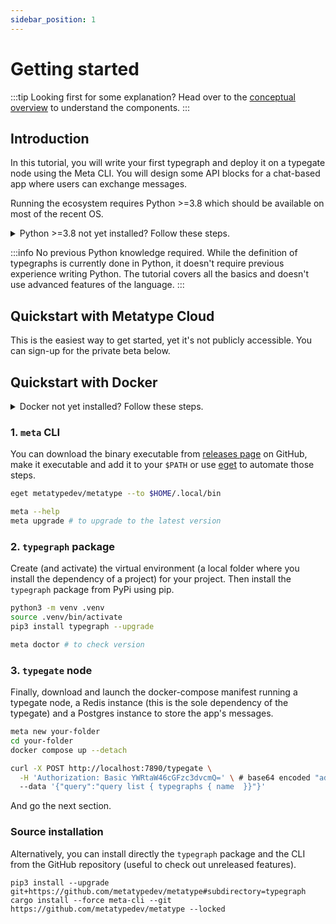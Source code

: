 ```yaml
---
sidebar_position: 1
---
```



# Getting started

<Metatype />

:::tip Looking first for some explanation?
Head over to the [conceptual overview](/docs/concepts/overview) to understand the components.
:::

## Introduction

In this tutorial, you will write your first typegraph and deploy it on a typegate node using the Meta CLI.
You will design some API blocks for a chat-based app where users can exchange messages.

Running the ecosystem requires Python >=3.8 which should be available on most of the recent OS.

<details>
  <summary>Python >=3.8 not yet installed? Follow these steps.</summary>

<Tabs>
  <TabItem value="linux" label="Debian-based Linux" default>

```bash
sudo apt-get update
sudo apt-get install python3 python3-pip python3-venv
```

  </TabItem>
  <TabItem value="macos" label="MacOS">

```bash
brew install python3
```

  </TabItem>
  <TabItem value="windows" label="Windows">

Download the [Python installer](https://www.python.org/downloads/windows/) from the official website and follow the installation steps.

  </TabItem>
</Tabs>

Then verify that you have a version higher than 3.8:

```bash
python --version # or python3 --version
> Python 3.8.16
```

</details>

:::info No previous Python knowledge required.
While the definition of typegraphs is currently done in Python, it doesn't require previous experience writing Python.
The tutorial covers all the basics and doesn't use advanced features of the language.
:::

## Quickstart with Metatype Cloud

This is the easiest way to get started, yet it's not publicly accessible. You can sign-up for the private beta below.

<Newsletter />

## Quickstart with Docker

<details>
  <summary>Docker not yet installed? Follow these steps.</summary>

<Tabs>
  <TabItem value="linux" label="Debian-based Linux" default>

```bash
curl -fsSL https://get.docker.com -o get-docker.sh
sudo sh get-docker.sh
```

  </TabItem>
  <TabItem value="macos" label="MacOS">

```bash
softwareupdate --install-rosetta # if you're on an Apple Silicon
brew install docker
```

  </TabItem>
  <TabItem value="windows" label="Windows">

Download the [Docker installer](https://docs.docker.com/desktop/install/windows-install/) from the official website and follow the installation steps.

  </TabItem>
</Tabs>
</details>

### 1. `meta` CLI

You can download the binary executable from
[releases page](https://github.com/metatypedev/metatype/releases/) on GitHub, make it
executable and add it to your `$PATH` or use
[eget](https://github.com/zyedidia/eget) to automate those steps.

```bash
eget metatypedev/metatype --to $HOME/.local/bin

meta --help
meta upgrade # to upgrade to the latest version
```

### 2. `typegraph` package

Create (and activate) the virtual environment (a local folder where you install the dependency of a project) for your project. Then install the `typegraph` package from PyPi using pip.

```bash
python3 -m venv .venv
source .venv/bin/activate
pip3 install typegraph --upgrade

meta doctor # to check version
```

### 3. `typegate` node

Finally, download and launch the docker-compose manifest running a typegate node, a Redis instance (this is the sole dependency of the typegate) and a Postgres instance to store the app's messages.

```bash
meta new your-folder
cd your-folder
docker compose up --detach

curl -X POST http://localhost:7890/typegate \
  -H 'Authorization: Basic YWRtaW46cGFzc3dvcmQ=' \ # base64 encoded "admin:password"
  --data '{"query":"query list { typegraphs { name  }}"}'
```

And go the next section.

### Source installation

Alternatively, you can install directly the `typegraph` package and the CLI from the GitHub repository (useful to check out unreleased features).

```
pip3 install --upgrade git+https://github.com/metatypedev/metatype#subdirectory=typegraph
cargo install --force meta-cli --git https://github.com/metatypedev/metatype --locked
```
